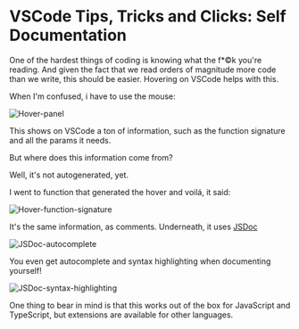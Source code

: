 # VSCode Tips, Tricks and Clicks: Self Documentation

One of the hardest things of coding is knowing what the f\*©k you're reading. And given the fact that we read orders of magnitude more code than we write, this should be easier. Hovering on VSCode helps with this.

When I'm confused, i have to use the mouse:

<Bleed>![Hover-panel](/hoverpanel.gif)</Bleed>

This shows on VSCode a ton of information, such as the function signature and all the params it needs.

But where does this information come from?

Well, it's not autogenerated, yet.

I went to function that generated the hover and voilá, it said:

<Bleed>![Hover-function-signature](/hoverfuncsignature.png)</Bleed>

It's the same information, as comments. Underneath, it uses [JSDoc](https://jsdoc.app/)

<Bleed>![JSDoc-autocomplete](/jsdocautocomplete.png)</Bleed>

You even get autocomplete and syntax highlighting when documenting yourself!

<Bleed>![JSDoc-syntax-highlighting](/jsdochighlighting.png)</Bleed>

One thing to bear in mind is that this works out of the box for JavaScript and TypeScript, but extensions are available for other languages.

